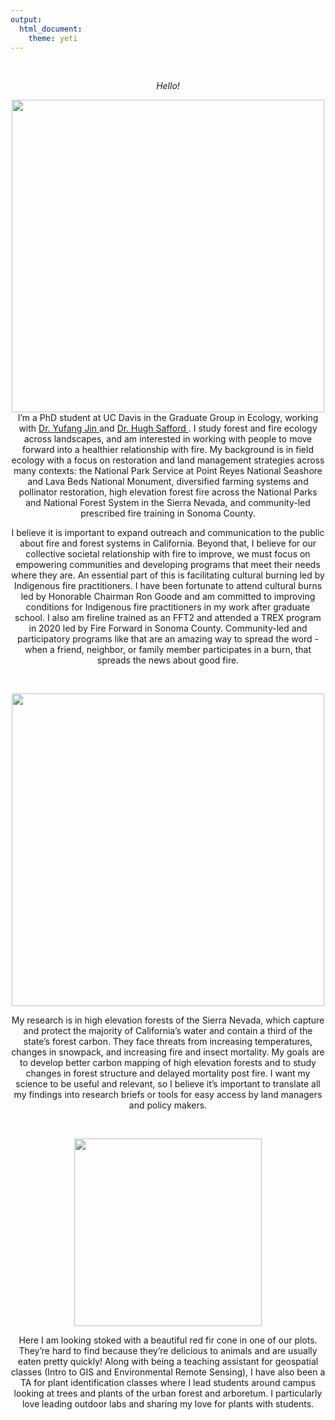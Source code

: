 ```yaml
---
output: 
  html_document:
    theme: yeti
---
```

<br>
<center>*Hello!* 
<br>

<center>![](pics/SW_about.JPG){width=500px}
<br>
I'm a PhD student at UC Davis in the Graduate Group in Ecology, working with <a href="http://jin.ucdavis.edu"> Dr. Yufang Jin </a> and <a href="https://safford.faculty.ucdavis.edu/"> Dr. Hugh Safford </a>.  I study forest and fire ecology across landscapes, and am interested in working with people to move forward into a healthier relationship with fire. My background is in field ecology with a focus on restoration and land management strategies across many contexts: the National Park Service at Point Reyes National Seashore and Lava Beds National Monument, diversified farming systems and pollinator restoration, high elevation forest fire across the National Parks and National Forest System in the Sierra Nevada, and community-led prescribed fire training in Sonoma County.

I believe it is important to expand outreach and communication to the public about fire and forest systems in California. Beyond that, I believe for our collective societal relationship with fire to improve, we must focus on empowering communities and developing programs that meet their needs where they are. An essential part of this is facilitating cultural burning led by Indigenous fire practitioners. I have been fortunate to attend cultural burns led by Honorable Chairman Ron Goode and am committed to improving conditions for Indigenous fire practitioners in my work after graduate school. I also am fireline trained as an FFT2 and attended a TREX program in 2020 led by Fire Forward in Sonoma County. Community-led and participatory programs like that are an amazing way to spread the word - when a friend, neighbor, or family member participates in a burn, that spreads the news about good fire.

<br>

<center>![](pics/IMG_5514.JPG){width=500px}
<br>

My research is in high elevation forests of the Sierra Nevada, which capture and protect the majority of California's water and contain a third of the state’s forest carbon. They face threats from increasing temperatures, changes in snowpack, and increasing fire and insect mortality. My goals are to develop better carbon mapping of high elevation forests and to study changes in forest structure and delayed mortality post fire. I want my science to be useful and relevant, so I believe it's important to translate all my findings into research briefs or tools for easy access by land managers and policy makers.


<br>

<center>![](pics/SW_redfir.JPG){width=300px}
<br>

Here I am looking stoked with a beautiful red fir cone in one of our plots. They're hard to find because they're delicious to animals and are usually eaten pretty quickly! Along with being a teaching assistant for geospatial classes (Intro to GIS and Environmental Remote Sensing), I have also been a TA for plant identification classes where I lead students around campus looking at trees and plants of the urban forest and arboretum. I particularly love leading outdoor labs and sharing my love for plants with students.

<br>